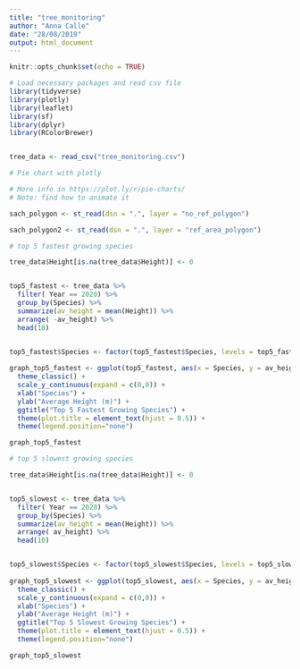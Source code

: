 ```yaml
---
title: "tree_monitoring"
author: "Anna Calle"
date: "28/08/2019"
output: html_document
---
```


```r
knitr::opts_chunk$set(echo = TRUE)
```

```r
# Load necessary packages and read csv file
library(tidyverse)
library(plotly)
library(leaflet)
library(sf)
library(dplyr)
library(RColorBrewer)


tree_data <- read_csv("tree_monitoring.csv")

```


```r
# Pie chart with plotly

# More info in https://plot.ly/r/pie-charts/
# Note: find how to animate it

```

```r
sach_polygon <- st_read(dsn = ".", layer = "no_ref_polygon") 

sach_polygon2 <- st_read(dsn = ".", layer = "ref_area_polygon") 
```


```r
# top 5 fastest growing species

tree_data$Height[is.na(tree_data$Height)] <- 0


top5_fastest <- tree_data %>% 
  filter( Year == 2020) %>%
  group_by(Species) %>% 
  summarize(av_height = mean(Height)) %>% 
  arrange( -av_height) %>% 
  head(10) 


top5_fastest$Species <- factor(top5_fastest$Species, levels = top5_fastest$Species)
  
graph_top5_fastest <- ggplot(top5_fastest, aes(x = Species, y = av_height)) + geom_bar(aes(fill=Species), stat="identity") +
  theme_classic() +
  scale_y_continuous(expand = c(0,0)) +
  xlab("Species") +
  ylab("Average Height (m)") +
  ggtitle("Top 5 Fastest Growing Species") +
  theme(plot.title = element_text(hjust = 0.5)) +
  theme(legend.position="none")

graph_top5_fastest

```

```r
# top 5 slowest growing species

tree_data$Height[is.na(tree_data$Height)] <- 0


top5_slowest <- tree_data %>% 
  filter( Year == 2020) %>%
  group_by(Species) %>% 
  summarize(av_height = mean(Height)) %>% 
  arrange( av_height) %>% 
  head(10) 


top5_slowest$Species <- factor(top5_slowest$Species, levels = top5_slowest$Species)
  
graph_top5_slowest <- ggplot(top5_slowest, aes(x = Species, y = av_height)) + geom_bar(aes(fill=Species), stat="identity") +
  theme_classic() +
  scale_y_continuous(expand = c(0,0)) +
  xlab("Species") +
  ylab("Average Height (m)") +
  ggtitle("Top 5 Slowest Growing Species") +
  theme(plot.title = element_text(hjust = 0.5)) +
  theme(legend.position="none")

graph_top5_slowest


```


